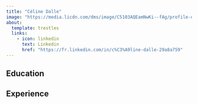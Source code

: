 ```yaml
---
title: "Céline Dalle"
image: "https://media.licdn.com/dms/image/C5103AQEamNwKi--fAg/profile-displayphoto-shrink_200_200/0/1517340697546?e=2147483647&v=beta&t=HFxKoTwBcwtYCJZz0dUJdIg4QK90LcwOYGI72Rw-7vc"
about:
  template: trestles
  links: 
    - icon: linkedin
      text: Linkedin
      href: "https://fr.linkedin.com/in/c%C3%A9line-dalle-29a8a759"
---
```


## Education

## Experience
